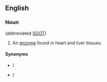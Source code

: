 ==English==

===Noun===
{{en-noun|-}} (abbreviated [[SGOT]])

# {{lb|en|enzyme}} An [[enzyme]] found in heart and liver tissues.

====Synonyms====
* {{l|en|aspartate transaminase}} / {{l|en|AST}}
* {{l|en|aspartate aminotransferase}} / {{l|en|ASAT}}